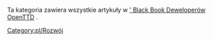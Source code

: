 

Ta kategoria zawiera wszystkie artykuły w <!--[[Development Documentation|OpenTTD Developers' Black Book]]--> [[pl/Development/Rozwój|' Black Book Deweloperów OpenTTD]] .

<!--[[Category:Development]]--> [[Category:pl/Rozwój]]